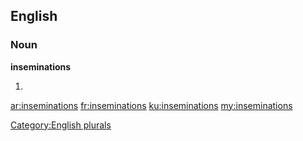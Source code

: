 ==English==

===Noun===
'''inseminations'''

# {{plural of|insemination}}

[[Category:English plurals]]

[[ar:inseminations]]
[[fr:inseminations]]
[[ku:inseminations]]
[[my:inseminations]]